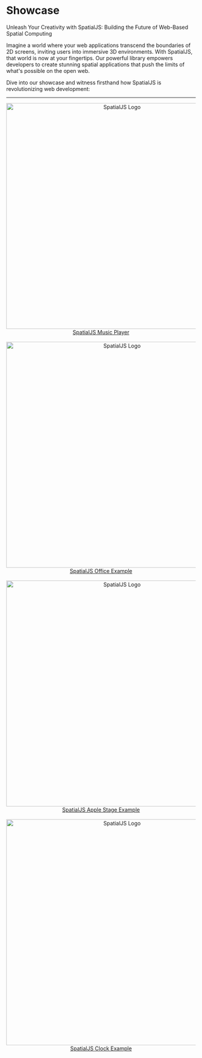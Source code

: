 # Showcase

Unleash Your Creativity with SpatialJS: Building the Future of Web-Based Spatial Computing

Imagine a world where your web applications transcend the boundaries of 2D screens, inviting users into immersive 3D environments. With SpatialJS, that world is now at your fingertips. Our powerful library empowers developers to create stunning spatial applications that push the limits of what's possible on the open web.

Dive into our showcase and witness firsthand how SpatialJS is revolutionizing web development:

---


<div align="center">
  <a href="https://codesandbox.io/p/github/Deamoner/spatialjs-room-example/main"><img src="./spatialjs-demo.gif" width="600" alt="SpatialJS Logo" />SpatialJS Music Player</a>
  <br />
  <br />
  <a href="https://codesandbox.io/p/github/Deamoner/spatialjs-office-example/main"><img src="./office-example.png" width="600" alt="SpatialJS Logo" />SpatialJS Office Example</a>
  <br />
  <br />
  <a href="https://codesandbox.io/p/github/Deamoner/spatialjs-stage-example/main"><img src="./stage-example.png" width="600" alt="SpatialJS Logo" />SpatialJS Apple Stage Example</a>

  <br />
  <br />
  <a href="https://codesandbox.io/p/github/Deamoner/spatialjs-clock-example/main"><img src="./clock-example.png" width="600" alt="SpatialJS Logo" />SpatialJS Clock Example</a>
  
</div>


